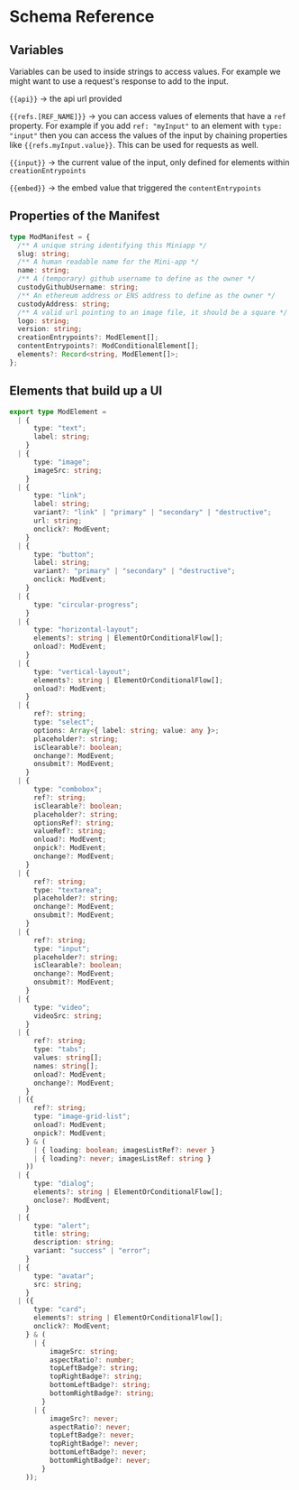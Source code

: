 # Schema Reference

## Variables

Variables can be used to inside strings to access values. For example we might want to use a request's response to add to the input.

`{{api}}` -> the api url provided

`{{refs.[REF_NAME]}}` -> you can access values of elements that have a `ref` property. For example if you add `ref: "myInput"` to an element with `type: "input"`
then you can access the values of the input by chaining properties like `{{refs.myInput.value}}`. This can be used for requests as well.

`{{input}}` -> the current value of the input, only defined for elements within `creationEntrypoints`

`{{embed}}` -> the embed value that triggered the `contentEntrypoints`

## Properties of the Manifest

```ts
type ModManifest = {
  /** A unique string identifying this Miniapp */
  slug: string;
  /** A human readable name for the Mini-app */
  name: string;
  /** A (temporary) github username to define as the owner */
  custodyGithubUsername: string;
  /** An ethereum address or ENS address to define as the owner */
  custodyAddress: string;
  /** A valid url pointing to an image file, it should be a square */
  logo: string;
  version: string;
  creationEntrypoints?: ModElement[];
  contentEntrypoints?: ModConditionalElement[];
  elements?: Record<string, ModElement[]>;
};
```

## Elements that build up a UI

```ts
export type ModElement =
  | {
      type: "text";
      label: string;
    }
  | {
      type: "image";
      imageSrc: string;
    }
  | {
      type: "link";
      label: string;
      variant?: "link" | "primary" | "secondary" | "destructive";
      url: string;
      onclick?: ModEvent;
    }
  | {
      type: "button";
      label: string;
      variant?: "primary" | "secondary" | "destructive";
      onclick: ModEvent;
    }
  | {
      type: "circular-progress";
    }
  | {
      type: "horizontal-layout";
      elements?: string | ElementOrConditionalFlow[];
      onload?: ModEvent;
    }
  | {
      type: "vertical-layout";
      elements?: string | ElementOrConditionalFlow[];
      onload?: ModEvent;
    }
  | {
      ref?: string;
      type: "select";
      options: Array<{ label: string; value: any }>;
      placeholder?: string;
      isClearable?: boolean;
      onchange?: ModEvent;
      onsubmit?: ModEvent;
    }
  | {
      type: "combobox";
      ref?: string;
      isClearable?: boolean;
      placeholder?: string;
      optionsRef?: string;
      valueRef?: string;
      onload?: ModEvent;
      onpick?: ModEvent;
      onchange?: ModEvent;
    }
  | {
      ref?: string;
      type: "textarea";
      placeholder?: string;
      onchange?: ModEvent;
      onsubmit?: ModEvent;
    }
  | {
      ref?: string;
      type: "input";
      placeholder?: string;
      isClearable?: boolean;
      onchange?: ModEvent;
      onsubmit?: ModEvent;
    }
  | {
      type: "video";
      videoSrc: string;
    }
  | {
      ref?: string;
      type: "tabs";
      values: string[];
      names: string[];
      onload?: ModEvent;
      onchange?: ModEvent;
    }
  | ({
      ref?: string;
      type: "image-grid-list";
      onload?: ModEvent;
      onpick?: ModEvent;
    } & (
      | { loading: boolean; imagesListRef?: never }
      | { loading?: never; imagesListRef: string }
    ))
  | {
      type: "dialog";
      elements?: string | ElementOrConditionalFlow[];
      onclose?: ModEvent;
    }
  | {
      type: "alert";
      title: string;
      description: string;
      variant: "success" | "error";
    }
  | {
      type: "avatar";
      src: string;
    }
  | ({
      type: "card";
      elements?: string | ElementOrConditionalFlow[];
      onclick?: ModEvent;
    } & (
      | {
          imageSrc: string;
          aspectRatio?: number;
          topLeftBadge?: string;
          topRightBadge?: string;
          bottomLeftBadge?: string;
          bottomRightBadge?: string;
        }
      | {
          imageSrc?: never;
          aspectRatio?: never;
          topLeftBadge?: never;
          topRightBadge?: never;
          bottomLeftBadge?: never;
          bottomRightBadge?: never;
        }
    ));
```
